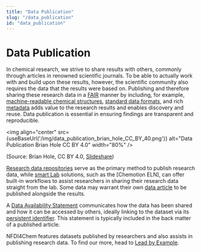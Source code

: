 ```yaml
---
title: "Data Publication"
slug: "/data_publication"
id: "data_publication"
---
```


# Data Publication

In chemical research, we strive to share results with others, commonly through articles in renowned scientific journals. To be able to actually work with and build upon these results, however, the scientific community also requires the data that the results were based on. Publishing and therefore sharing these research data in a [FAIR](/docs/fair) manner by including, for example, [machine-readable chemical structures](/docs/machine-readable_chemical_structures), [standard data formats](/docs/format_standards), and rich [metadata](/docs/metadata) adds value to the research results and enables discovery and reuse. Data publication is essential in ensuring findings are transparent and reproducible.

<img align="center" src={useBaseUrl('/img/data_publication_brian_hole_CC_BY_40.png')} alt="Data Publication Brian Hole CC BY 4.0" width="80%" />

(Source: Brian Hole, CC BY 4.0, [Slideshare](https://www.slideshare.net/brianhole/the-journal-of-open-archaeology-data-and-prime-incentivising-open-data-archiving))


[Research data repositories](/docs/repositories) serve as the primary method to publish research data, while [smart Lab](/docs/smartlab) solutions, such as the [Chemotion ELN], can offer built-in workflows to assist researchers in sharing their research data straight from the lab. <!-- or: straight from the ELN? --> Some data may warrant their own [data article](/docs/data_articles) to be published alongside the results. 

A [Data Availability Statement](/docs/data_availability_statement) communicates how the data has been shared and how it can be accessed by others, ideally linking to the dataset via its [persistent identifier](/docs/identifiers). <!-- leave out "ideally"?--> This statement is typically included in the back matter of a published article. <!-- include more information on linking datasets to published artciles onc we have best practice examples (De Gruyter pilot)-->

NFDI4Chem features datasets published by researchers and also assists in publishing research data. To find our more, head to [Lead by Example](/docs/lbe-intro).
